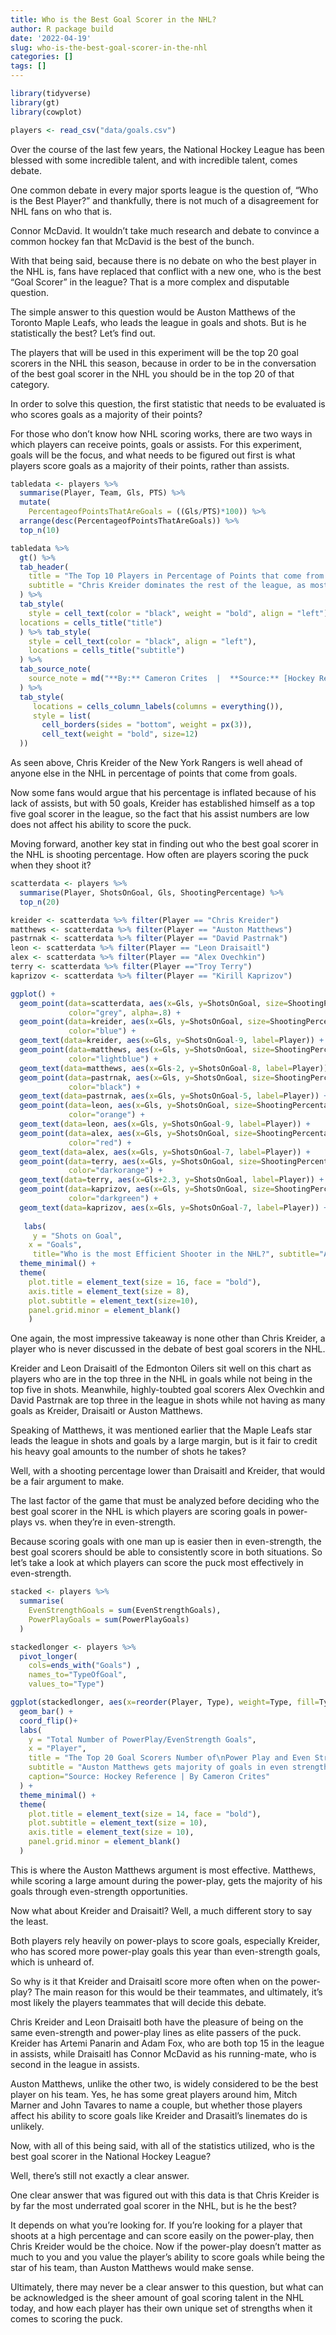 ```yaml
---
title: Who is the Best Goal Scorer in the NHL?
author: R package build
date: '2022-04-19'
slug: who-is-the-best-goal-scorer-in-the-nhl
categories: []
tags: []
---
```


```r
library(tidyverse)
library(gt)
library(cowplot)

players <- read_csv("data/goals.csv")
```
Over the course of the last few years, the National Hockey League has been blessed with some incredible talent, and with incredible talent, comes debate. 

One common debate in every major sports league is the question of, "Who is the Best Player?" and thankfully, there is not much of a disagreement for NHL fans on who that is. 

Connor McDavid. It wouldn't take much research and debate to convince a common hockey fan that McDavid is the best of the bunch.

With that being said, because there is no debate on who the best player in the NHL is, fans have replaced that conflict with a new one, who is the best "Goal Scorer" in the league? That is a more complex and disputable question.

The simple answer to this question would be Auston Matthews of the Toronto Maple Leafs, who leads the league in goals and shots. But is he statistically the best? Let's find out.

The players that will be used in this experiment will be the top 20 goal scorers in the NHL this season, because in order to be in the conversation of the best goal scorer in the NHL you should be in the top 20 of that category.

In order to solve this question, the first statistic that needs to be evaluated is who scores goals as a majority of their points? 

For those who don't know how NHL scoring works, there are two ways in which players can receive points, goals or assists. For this experiment, goals will be the focus, and what needs to be figured out first is what players score goals as a majority of their points, rather than assists.



```r
tabledata <- players %>%
  summarise(Player, Team, Gls, PTS) %>%
  mutate(
    PercentageofPointsThatAreGoals = ((Gls/PTS)*100)) %>%
  arrange(desc(PercentageofPointsThatAreGoals)) %>%
  top_n(10)
```
```r
tabledata %>%
  gt() %>%
  tab_header(
    title = "The Top 10 Players in Percentage of Points that come from Goals",
    subtitle = "Chris Kreider dominates the rest of the league, as most of his points come from goals"
  ) %>% 
  tab_style(
    style = cell_text(color = "black", weight = "bold", align = "left"),
  locations = cells_title("title")
  ) %>% tab_style(
    style = cell_text(color = "black", align = "left"),
    locations = cells_title("subtitle")
  ) %>%
  tab_source_note(
    source_note = md("**By:** Cameron Crites  |  **Source:** [Hockey Reference](https://www.hockey-reference.com/leagues/NHL_2022_skaters.html#stats::assists)")
  ) %>%
  tab_style(
     locations = cells_column_labels(columns = everything()),
     style = list(
       cell_borders(sides = "bottom", weight = px(3)),
       cell_text(weight = "bold", size=12) 
  ))
```
As seen above, Chris Kreider of the New York Rangers is well ahead of anyone else in the NHL in percentage of points that come from goals. 

Now some fans would argue that his percentage is inflated because of his lack of assists, but with 50 goals, Kreider has established himself as a top five goal scorer in the league, so the fact that his assist numbers are low does not affect his ability to score the puck.

Moving forward, another key stat in finding out who the best goal scorer in the NHL is shooting percentage. How often are players scoring the puck when they shoot it?

```r
scatterdata <- players %>%
  summarise(Player, ShotsOnGoal, Gls, ShootingPercentage) %>%
  top_n(20)

kreider <- scatterdata %>% filter(Player == "Chris Kreider")
matthews <- scatterdata %>% filter(Player == "Auston Matthews")
pastrnak <- scatterdata %>% filter(Player == "David Pastrnak")
leon <- scatterdata %>% filter(Player == "Leon Draisaitl")
alex <- scatterdata %>% filter(Player == "Alex Ovechkin")
terry <- scatterdata %>% filter(Player =="Troy Terry")
kaprizov <- scatterdata %>% filter(Player == "Kirill Kaprizov")
```

```r
ggplot() + 
  geom_point(data=scatterdata, aes(x=Gls, y=ShotsOnGoal, size=ShootingPercentage),
             color="grey", alpha=.8) +
  geom_point(data=kreider, aes(x=Gls, y=ShotsOnGoal, size=ShootingPercentage),
             color="blue") +
  geom_text(data=kreider, aes(x=Gls, y=ShotsOnGoal-9, label=Player)) +
  geom_point(data=matthews, aes(x=Gls, y=ShotsOnGoal, size=ShootingPercentage),
             color="lightblue") +
  geom_text(data=matthews, aes(x=Gls-2, y=ShotsOnGoal-8, label=Player)) +
  geom_point(data=pastrnak, aes(x=Gls, y=ShotsOnGoal, size=ShootingPercentage),
             color="black") +
  geom_text(data=pastrnak, aes(x=Gls, y=ShotsOnGoal-5, label=Player)) +
  geom_point(data=leon, aes(x=Gls, y=ShotsOnGoal, size=ShootingPercentage),
             color="orange") +
  geom_text(data=leon, aes(x=Gls, y=ShotsOnGoal-9, label=Player)) +
  geom_point(data=alex, aes(x=Gls, y=ShotsOnGoal, size=ShootingPercentage),
             color="red") +
  geom_text(data=alex, aes(x=Gls, y=ShotsOnGoal-7, label=Player)) +
  geom_point(data=terry, aes(x=Gls, y=ShotsOnGoal, size=ShootingPercentage),
             color="darkorange") +
  geom_text(data=terry, aes(x=Gls+2.3, y=ShotsOnGoal, label=Player)) +
  geom_point(data=kaprizov, aes(x=Gls, y=ShotsOnGoal, size=ShootingPercentage),
             color="darkgreen") +
  geom_text(data=kaprizov, aes(x=Gls, y=ShotsOnGoal-7, label=Player)) +
 
   labs(
     y = "Shots on Goal",
    x = "Goals",
     title="Who is the most Efficient Shooter in the NHL?", subtitle="Auston Matthews leads the league in shots and goals, while Chris Kreider\nand Leon Draisaitl have high numbers of goals with less shots ", caption="Source: Hockey Reference | By Cameron Crites")  + 
  theme_minimal() +
  theme(
    plot.title = element_text(size = 16, face = "bold"),
    axis.title = element_text(size = 8), 
    plot.subtitle = element_text(size=10), 
    panel.grid.minor = element_blank()
    )
```
One again, the most impressive takeaway is none other than Chris Kreider, a player who is never discussed in the debate of best goal scorers in the NHL. 

Kreider and Leon Draisaitl of the Edmonton Oilers sit well on this chart as players who are in the top three in the NHL in goals while not being in the top five in shots. Meanwhile, highly-toubted goal scorers Alex Ovechkin and David Pastrnak are top three in the league in shots while not having as many goals as Kreider, Draisaitl or Auston Matthews.

Speaking of Matthews, it was mentioned earlier that the Maple Leafs star leads the league in shots and goals by a large margin, but is it fair to credit his heavy goal amounts to the number of shots he takes?

Well, with a shooting percentage lower than Draisaitl and Kreider, that would be a fair argument to make.


The last factor of the game that must be analyzed before deciding who the best goal scorer in the NHL is which players are scoring goals in power-plays vs. when they're in even-strength.

Because scoring goals with one man up is easier then in even-strength, the best goal scorers should be able to consistently score in both situations. So let's take a look at which players can score the puck most effectively in even-strength. 

```r
stacked <- players %>%
  summarise(
    EvenStrengthGoals = sum(EvenStrengthGoals),
    PowerPlayGoals = sum(PowerPlayGoals)
  )

stackedlonger <- players %>%
  pivot_longer(
    cols=ends_with("Goals") ,
    names_to="TypeOfGoal",
    values_to="Type")

```

```r
ggplot(stackedlonger, aes(x=reorder(Player, Type), weight=Type, fill=TypeOfGoal)) + 
  geom_bar() + 
  coord_flip()+
  labs(
    y = "Total Number of PowerPlay/EvenStrength Goals",
    x = "Player",
    title = "The Top 20 Goal Scorers Number of\nPower Play and Even Strength Goals",
    subtitle = "Auston Matthews gets majority of goals in even strength, while Chris Krieder\nand Leon Draisaitl rely heavily on power plays to score goals",
    caption="Source: Hockey Reference | By Cameron Crites"
  ) +
  theme_minimal() + 
  theme(
    plot.title = element_text(size = 14, face = "bold"),
    plot.subtitle = element_text(size = 10),
    axis.title = element_text(size = 10),
    panel.grid.minor = element_blank()
  )
```
This is where the Auston Matthews argument is most effective. Matthews, while scoring a large amount during the power-play, gets the majority of his goals through even-strength opportunities.

Now what about Kreider and Draisaitl? Well, a much different story to say the least.

Both players rely heavily on power-plays to score goals, especially Kreider, who has scored more power-play goals this year than even-strength goals, which is unheard of.

So why is it that Kreider and Draisaitl score more often when on the power-play? The main reason for this would be their teammates, and ultimately, it's most likely the players teammates that will decide this debate.

Chris Kreider and Leon Draisaitl both have the pleasure of being on the same even-strength and power-play lines as elite passers of the puck. Kreider has Artemi Panarin and Adam Fox, who are both top 15 in the league in assists, while Draisaitl has Connor McDavid as his running-mate, who is second in the league in assists.

Auston Matthews, unlike the other two, is widely considered to be the best player on his team. Yes, he has some great players around him, Mitch Marner and John Tavares to name a couple, but whether those players affect his ability to score goals like Kreider and Drasaitl's linemates do is unlikely.

Now, with all of this being said, with all of the statistics utilized, who is the best goal scorer in the National Hockey League?

Well, there's still not exactly a clear answer.

One clear answer that was figured out with this data is that Chris Kreider is by far the most underrated goal scorer in the NHL, but is he the best?

It depends on what you're looking for. If you're looking for a player that shoots at a high percentage and can score easily on the power-play, then Chris Kreider would be the choice. Now if the power-play doesn't matter as much to you and you value the player's ability to score goals while being the star of his team, than Auston Matthews would make sense. 

Ultimately, there may never be a clear answer to this question, but what can be acknowledged is the sheer amount of goal scoring talent in the NHL today, and how each player has their own unique set of strengths when it comes to scoring the puck.


